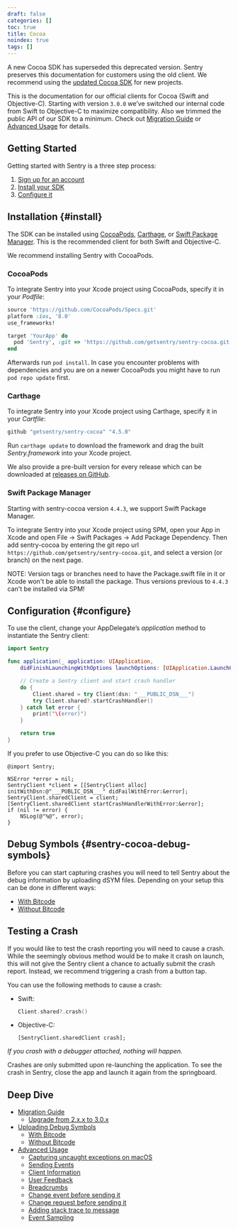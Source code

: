 ```yaml
---
draft: false
categories: []
toc: true
title: Cocoa
noindex: true
tags: []
---
```


<Alert level="warning" title="Note">

A new Cocoa SDK has superseded this deprecated version. Sentry preserves this documentation for customers using the old client. We recommend using the [updated Cocoa SDK](/platforms/apple/) for new projects.

</Alert>

This is the documentation for our official clients for Cocoa (Swift and Objective-C). Starting with version `3.0.0` we’ve switched our internal code from Swift to Objective-C to maximize compatibility. Also we trimmed the public API of our SDK to a minimum. Check out [Migration Guide](/clients/cocoa/migration/) or [Advanced Usage](/clients/cocoa/advanced/) for details.

## Getting Started

Getting started with Sentry is a three step process:

1.  [Sign up for an account](https://sentry.io/signup/)
2.  [Install your SDK](#install)
3.  [Configure it](#configure)

## Installation {#install}

The SDK can be installed using [CocoaPods](https://cocoapods.org), [Carthage](https://github.com/Carthage/Carthage), or [Swift Package Manager](https://swift.org/package-manager/). This is the recommended client for both Swift and Objective-C.

We recommend installing Sentry with CocoaPods.

### CocoaPods

To integrate Sentry into your Xcode project using CocoaPods, specify it in your _Podfile_:

```ruby
source 'https://github.com/CocoaPods/Specs.git'
platform :ios, '8.0'
use_frameworks!

target 'YourApp' do
  pod 'Sentry', :git => 'https://github.com/getsentry/sentry-cocoa.git', :tag => '4.5.0'
end
```

Afterwards run `pod install`. In case you encounter problems with dependencies and you are on a newer CocoaPods you might have to run `pod repo update` first.

### Carthage

To integrate Sentry into your Xcode project using Carthage, specify it in your _Cartfile_:

```ruby
github "getsentry/sentry-cocoa" "4.5.0"
```

Run `carthage update` to download the framework and drag the built _Sentry.framework_ into your Xcode project.

We also provide a pre-built version for every release which can be downloaded at [releases on GitHub](https://github.com/getsentry/sentry-cocoa/releases).

### Swift Package Manager

Starting with sentry-cocoa version `4.4.3`, we support Swift Package Manager.

To integrate Sentry into your Xcode project using SPM, open your App in Xcode and open File -> Swift Packages -> Add Package Dependency. Then add sentry-cocoa by entering the git repo url `https://github.com/getsentry/sentry-cocoa.git`, and select a version (or branch) on the next page.

NOTE: Version tags or branches need to have the Package.swift file in it or Xcode won't be able to install the package. Thus versions previous to `4.4.3` can't be installed via SPM!

## Configuration {#configure}

To use the client, change your AppDelegate’s _application_ method to instantiate the Sentry client:

```swift {tabTitle:Swift}
import Sentry

func application(_ application: UIApplication,
    didFinishLaunchingWithOptions launchOptions: [UIApplication.LaunchOptionsKey: Any]?) -> Bool {

    // Create a Sentry client and start crash handler
    do {
        Client.shared = try Client(dsn: "___PUBLIC_DSN___")
        try Client.shared?.startCrashHandler()
    } catch let error {
        print("\(error)")
    }

    return true
}
```

If you prefer to use Objective-C you can do so like this:

```objc {tabTitle:Objective-C}
@import Sentry;

NSError *error = nil;
SentryClient *client = [[SentryClient alloc] initWithDsn:@"___PUBLIC_DSN___" didFailWithError:&error];
SentryClient.sharedClient = client;
[SentryClient.sharedClient startCrashHandlerWithError:&error];
if (nil != error) {
    NSLog(@"%@", error);
}
```

## Debug Symbols {#sentry-cocoa-debug-symbols}

Before you can start capturing crashes you will need to tell Sentry about the debug information by uploading dSYM files. Depending on your setup this can be done in different ways:

- [With Bitcode](/clients/cocoa/dsym/#dsym-with-bitcode)
- [Without Bitcode](/clients/cocoa/dsym/#dsym-without-bitcode)

<!-- TODO-ADD-VERIFICATION-EXAMPLE -->

## Testing a Crash

If you would like to test the crash reporting you will need to cause a crash. While the seemingly obvious method would be to make it crash on launch, this will not give the Sentry client a chance to actually submit the crash report. Instead, we recommend triggering a crash from a button tap.

You can use the following methods to cause a crash:

- Swift:

  ```swift {tabTitle:Swift}
  Client.shared?.crash()
  ```

- Objective-C:

  ```objc {tabTitle:Objective-C}
  [SentryClient.sharedClient crash];
  ```

_If you crash with a debugger attached, nothing will happen._

Crashes are only submitted upon re-launching the application. To see the crash in Sentry, close the app and launch it again from the springboard.

## Deep Dive

- [Migration Guide](/clients/cocoa/migration/)
  - [Upgrade from 2.x.x to 3.0.x](/clients/cocoa/migration/#upgrade-from-2-x-x-to-3-0-x)
- [Uploading Debug Symbols](/clients/cocoa/dsym/)
  - [With Bitcode](/clients/cocoa/dsym/#dsym-with-bitcode)
  - [Without Bitcode](/clients/cocoa/dsym/#dsym-without-bitcode)
- [Advanced Usage](/clients/cocoa/advanced/)
  - [Capturing uncaught exceptions on macOS](/clients/cocoa/advanced/#capturing-uncaught-exceptions-on-macos)
  - [Sending Events](/clients/cocoa/advanced/#sending-events)
  - [Client Information](/clients/cocoa/advanced/#client-information)
  - [User Feedback](/clients/cocoa/advanced/#cocoa-user-feedback)
  - [Breadcrumbs](/clients/cocoa/advanced/#breadcrumbs)
  - [Change event before sending it](/clients/cocoa/advanced/#before-serialize-event)
  - [Change request before sending it](/clients/cocoa/advanced/#change-request-before-sending-it)
  - [Adding stack trace to message](/clients/cocoa/advanced/#adding-stack-trace-to-message)
  - [Event Sampling](/clients/cocoa/advanced/#event-sampling)
